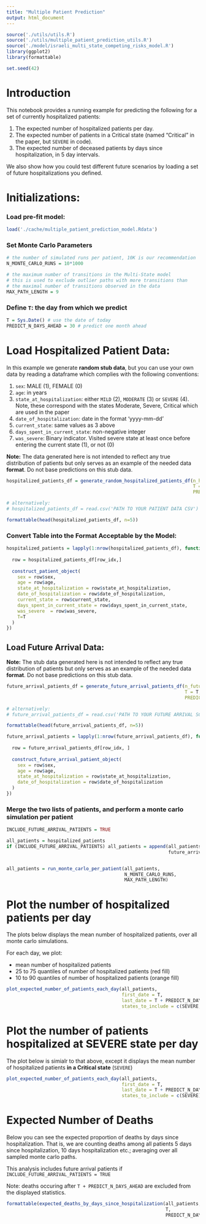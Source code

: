 ```yaml
---
title: "Multiple Patient Prediction"
output: html_document
---
```



```r
source('./utils/utils.R')
source('./utils/multiple_patient_prediction_utils.R')
source('./model/israeli_multi_state_competing_risks_model.R')
library(ggplot2)
library(formattable)

set.seed(42)

```

# Introduction

This notebook provides a running example for predicting the following for a set of currently hospitalized patients:

1. The expected number of hospitalized patients per day.
2. The expected number of patients in a Critical state (named "Critical" in the paper, but `SEVERE` in code).
3. The expected number of deceased patients by days since hospitalization, in 5 day intervals.

We also show how you could test different future scenarios by loading a set of future hospitalizations you defined. 


# Initializations:

### Load pre-fit model:

```r
load('./cache/multiple_patient_prediction_model.Rdata')
```

### Set Monte Carlo Parameters

```r
# the number of simulated runs per patient, 10K is our recommendation
N_MONTE_CARLO_RUNS = 10*1000

# the maximum number of transitions in the Multi-State model
# this is used to exclude outlier paths with more transitions than
# the maximal number of transitions observed in the data
MAX_PATH_LENGTH = 9 
```


### Define `T`: the day from which we predict

```r
T = Sys.Date() # use the date of today
PREDICT_N_DAYS_AHEAD = 30 # predict one month ahead
```


# Load Hospitalized Patient Data:

In this example we generate **random stub data**, but you can use your own data by reading a dataframe which complies with the following conventions:

1. `sex`: MALE (1), FEMALE (0)
2. `age`: in years
3. `state_at_hospitalization`: either `MILD` (2), `MODERATE` (3) or `SEVERE` (4). Note, these correspond with the states Moderate, Severe, Critical which are used in the paper
4. `date_of_hospitalization`: date in the format 'yyyy-mm-dd'
5. `current_state`: same values as 3 above
6. `days_spent_in_current_state`: non-negative integer
7. `was_severe`: Binary indicator. Visited severe state at least once before entering the current state (1), or not (0)

**Note:** The data generated here is not intended to reflect any true distribution of patients but only serves as an example of the needed data **format**. Do not base predictions on this stub data.


```r
hospitalized_patients_df = generate_random_hospitalized_patients_df(n_hospitalized_patients = 30,
                                                                    T = T,
                                                                    PREDICT_N_DAYS_AHEAD = PREDICT_N_DAYS_AHEAD)

# alternatively:
# hospitalized_patients_df = read.csv('PATH TO YOUR PATIENT DATA CSV')

formattable(head(hospitalized_patients_df, n=5))
```

### Convert Table into the Format Acceptable by the Model:

```r
hospitalized_patients = lapply(1:nrow(hospitalized_patients_df), function(row_idx) {
  
  row = hospitalized_patients_df[row_idx,]
  
  construct_patient_object(
    sex = row$sex, 
    age = row$age, 
    state_at_hospitalization = row$state_at_hospitalization,
    date_of_hospitalization = row$date_of_hospitalization,
    current_state = row$current_state,
    days_spent_in_current_state = row$days_spent_in_current_state,
    was_severe  = row$was_severe,
    T=T
  )
})
```


## Load Future Arrival Data:

**Note:** The stub data generated here is not intended to reflect any true distribution of patients but only serves as an example of the needed data **format**. Do not base predictions on this stub data.

```r
future_arrival_patients_df = generate_future_arrival_patients_df(n_future_arrivals = 100,
                                                                 T = T,
                                                                 PREDICT_N_DAYS_AHEAD = PREDICT_N_DAYS_AHEAD)

# alternatively:
# future_arrival_patients_df = read.csv('PATH TO YOUR FUTURE ARRIVAL SCENARIO CSV')

formattable(head(future_arrival_patients_df, n=5))
```

```r
future_arrival_patients = lapply(1:nrow(future_arrival_patients_df), function(row_idx) {
  
  row = future_arrival_patients_df[row_idx, ]
  
  construct_future_arrival_patient_object(
    sex = row$sex,
    age = row$age,
    state_at_hospitalization = row$state_at_hospitalization,
    date_of_hospitalization = row$date_of_hospitalization
  )  
})
```


### Merge the two lists of patients, and perform a monte carlo simulation per patient

```r
INCLUDE_FUTURE_ARRIVAL_PATIENTS = TRUE
```


```r
all_patients = hospitalized_patients
if (INCLUDE_FUTURE_ARRIVAL_PATIENTS) all_patients = append(all_patients, 
                                                           future_arrival_patients)


all_patients = run_monte_carlo_per_patient(all_patients, 
                                           N_MONTE_CARLO_RUNS, 
                                           MAX_PATH_LENGTH)
```

# Plot the number of hospitalized patients per day 

The plots below displays the mean number of hospitalized patients, over all monte carlo simulations.

For each day, we plot:

* mean number of hospitalized patients
* 25 to 75 quantiles of number of hospitalized patients (red fill)
* 10 to 90 quantiles of number of hospitalized patients (orange fill)


```r
plot_expected_number_of_patients_each_day(all_patients,
                                          first_date = T,
                                          last_date = T + PREDICT_N_DAYS_AHEAD,
                                          states_to_include = c(SEVERE, MILD_OR_MODERATE)) # all "hospitalized" states
```


# Plot the number of patients hospitalized at SEVERE state per day 

The plot below is simialr to that above, except it displays the mean number of hospitalized patients **in a Critical state** (`SEVERE`)

```r
plot_expected_number_of_patients_each_day(all_patients,
                                          first_date = T,
                                          last_date = T + PREDICT_N_DAYS_AHEAD,
                                          states_to_include = c(SEVERE))
```



# Expected Number of Deaths

Below you can see the expected proportion of deaths by days since hospitalization. That is, we are counting deaths among all patients 5 days since hospitalization, 10 days hospitalization etc.; averaging over all sampled monte carlo paths.

This analysis includes future arrival patients if `INCLUDE_FUTURE_ARRIVAL_PATIENTS = TRUE`

Note: deaths occuring after `T + PREDICT_N_DAYS_AHEAD` are excluded from the displayed statistics. 

```r
formattable(expected_deaths_by_days_since_hospitalization(all_patients, 
                                                          T,
                                                          PREDICT_N_DAYS_AHEAD))
```
